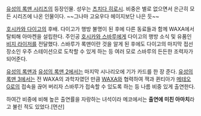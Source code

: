 [[유성의 록맨 시리즈]]의 등장인물. 성우는 [[츠치다 히로시]].
비중은 별로 없으면서 은근히 모든 시리즈에 나온 인물이다. ~~그나마 고요우다 헤이지보단 나은 듯~~

[[호시카와 다이고]]의 후배. 다이고가 행방 불명이 된 후에 다른 동료들과 함께 WAXA에서 탈퇴해 아마켄을 설립한다. 주인공 [[호시카와 스바루]]에게 다이고의 행방 소식 및 유품인 [[비지 라이저]]를 전달했다. 스바루가 록맨이란 것을 알게 된 후에도 다이고의 마지막 접선 장소인 우주 스테이션으로 도착할 수 있게 하는 등 여러 모로 스바루의 든든한 조력자가 되어준다.

[[유성의 록맨]]과 [[유성의 록맨 2]]에서는 마지막 시나리오에 기가 카드를 한 장 준다. [[유성의 록맨 3]]에서는 전 WAXA의 과학자였던 만큼 [[WAXA]]와 협력하여 잭과 퀸티아가 [[메테오 G]]로의 접속을 끊어 버리자 스바루가 접속할 수 있도록 하는 등 나름 비중 있게 출연한다.

하여간 비중에 비해 높은 출연률을 자랑하는 녀석이라 메코에서는 '''출연에 미친 아마치'''라고 불린 적도 있었다.[먼산]
